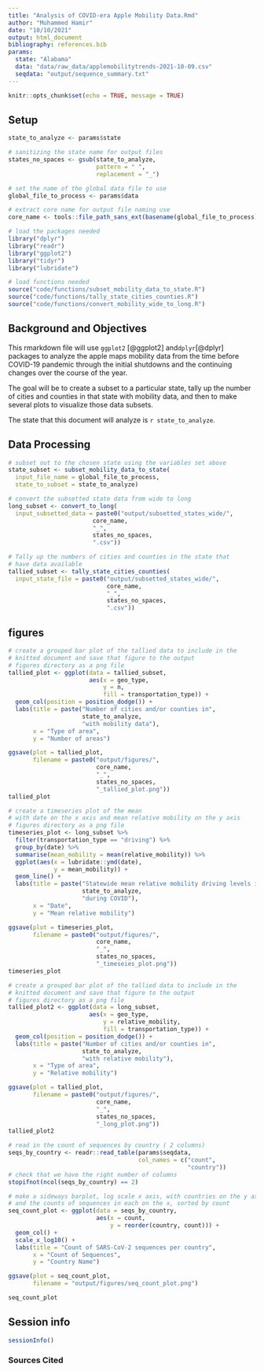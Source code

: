 ```yaml
---
title: "Analysis of COVID-era Apple Mobility Data.Rmd"
author: "Muhammed Hamir"
date: "10/10/2021"
output: html_document
bibliography: references.bib
params:
  state: "Alabama"
  data: "data/raw_data/applemobilitytrends-2021-10-09.csv"
  seqdata: "output/sequence_summary.txt" 
---
```


```r
knitr::opts_chunk$set(echo = TRUE, message = TRUE)
```

## Setup

```r
state_to_analyze <- params$state

# sanitizing the state name for output files
states_no_spaces <- gsub(state_to_analyze,
                         pattern = " ",
                         replacement = "_")

# set the name of the global data file to use
global_file_to_process <- params$data

# extract core name for output file naming use
core_name <- tools::file_path_sans_ext(basename(global_file_to_process))
```

```r
# load the packages needed
library("dplyr")
library("readr")
library("ggplot2")
library("tidyr")
library("lubridate")

# load functions needed
source("code/functions/subset_mobility_data_to_state.R")
source("code/functions/tally_state_cities_counties.R")
source("code/functions/convert_mobility_wide_to_long.R")
```

## Background and Objectives

This rmarkdown file will use `ggplot2` [@ggplot2] and`dplyr`[@dplyr] packages to analyze the apple maps mobility data from the time before COVID-19 pandemic through the initial shutdowns and the continuing changes over the course of the year.

The goal will be to create a subset to a particular state, tally up the number of cities and counties in that state with mobility data, and then to make several plots to visualize those data subsets.

The state that this document will analyze is `r state_to_analyze`.

## Data Processing

```r
# subset out to the chosen state using the variables set above
state_subset <- subset_mobility_data_to_state(
  input_file_name = global_file_to_process,
  state_to_subset = state_to_analyze)
```

```r
# convert the subsetted state data from wide to long
long_subset <- convert_to_long(
  input_subsetted_data = paste0("output/subsetted_states_wide/",
                        core_name,
                        "_",
                        states_no_spaces,
                        ".csv"))
```

```r
# Tally up the numbers of cities and counties in the state that
# have data available
tallied_subset <- tally_state_cities_counties(
  input_state_file = paste0("output/subsetted_states_wide/",
                            core_name,
                            "_",
                            states_no_spaces,
                            ".csv"))
```


## figures 
```r
# create a grouped bar plot of the tallied data to include in the
# knitted document and save that figure to the output
# figures directory as a png file
tallied_plot <- ggplot(data = tallied_subset,
                       aes(x = geo_type,
                           y = n,
                           fill = transportation_type)) +
  geom_col(position = position_dodge()) +
  labs(title = paste("Number of cities and/or counties in",
                     state_to_analyze,
                     "with mobility data"),
       x = "Type of area",
       y = "Number of areas")

ggsave(plot = tallied_plot,
       filename = paste0("output/figures/",
                         core_name,
                         "_",
                         states_no_spaces,
                         "_tallied_plot.png"))
tallied_plot
```

```r
# create a timeseries plot of the mean
# with date on the x axis and mean relative mobility on the y axis
# figures directory as a png file
timeseries_plot <- long_subset %>%
  filter(transportation_type == "driving") %>%
  group_by(date) %>%
  summarise(mean_mobility = mean(relative_mobility)) %>%
  ggplot(aes(x = lubridate::ymd(date),
             y = mean_mobility)) +
  geom_line() +
  labs(title = paste("Statewide mean relative mobility driving levels in",
                     state_to_analyze,
                     "during COVID"),
       x = "Date",
       y = "Mean relative mobility")

ggsave(plot = timeseries_plot,
       filename = paste0("output/figures/",
                         core_name,
                         "_",
                         states_no_spaces,
                         "_timeseies_plot.png"))
timeseries_plot
```

```r
# create a grouped bar plot of the tallied data to include in the
# knitted document and save that figure to the output
# figures directory as a png file
tallied_plot2 <- ggplot(data = long_subset,
                       aes(x = geo_type,
                           y = relative_mobility,
                           fill = transportation_type)) +
  geom_col(position = position_dodge()) +
  labs(title = paste("Number of cities and/or counties in",
                     state_to_analyze,
                     "with relative mobility"),
       x = "Type of area",
       y = "Relative mobility")

ggsave(plot = tallied_plot,
       filename = paste0("output/figures/",
                         core_name,
                         "_",
                         states_no_spaces,
                         "_long_plot.png"))
tallied_plot2
```

```r
# read in the count of sequences by country ( 2 columns)
seqs_by_country <- readr::read_table(params$seqdata,
                                     col_names = c("count",
                                                   "country"))
# check that we have the right number of columns
stopifnot(ncol(seqs_by_country) == 2)

# make a sideways barplot, log scale x axis, with countries on the y axis
# and the counts of sequences in each on the x, sorted by count
seq_count_plot <- ggplot(data = seqs_by_country,
                         aes(x = count,
                             y = reorder(country, count))) +
  geom_col() +
  scale_x_log10() +
  labs(title = "Count of SARS-CoV-2 sequences per country",
       x = "Count of Sequences",
       y = "Country Name")

ggsave(plot = seq_count_plot,
       filename = "output/figures/seq_count_plot.png")

seq_count_plot
```

## Session info
```r
sessionInfo()
```

### Sources Cited
